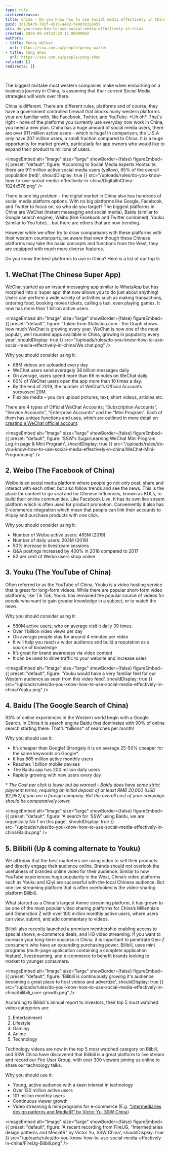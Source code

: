 ```yaml
---
type: rule
archivedreason:
title: China - Do you know how to use social media effectively in China?
guid: 3c17b4cb-791f-4513-a402-549039328459
uri: do-you-know-how-to-use-social-media-effectively-in-china
created: 2020-09-24T23:20:13.0000000Z
authors:
- title: Penny Walker
  url: https://ssw.com.au/people/penny-walker
- title: Yang Shen
  url: https://ssw.com.au/people/yang-shen
related: []
redirects: []

---
```


The biggest mistake most western companies make when embarking on a business journey in China, is assuming that their current Social Media strategies will work over there.

China is different. There are different rules, platforms and of course, they have a government controlled firewall that blocks many western platforms your are familiar with, like Facebook, Twitter, and YouTube. \*Uh oh\*. That's right - none of the platforms you currently use everyday now work in China, you need a new plan.
China has a huge amount of social media users, there are over 911 million active users - which is huge! In comparison, the U.S.A only have 207 million users, a small fraction compared to China. It is a huge opportunity for market growth, particularly for app owners who would like to expand their product to millions of users.


<imageEmbed
  alt="Image"
  size="large"
  showBorder={false}
  figureEmbed={{
    preset: "default",
    figure: 'According to Social Media experts Hootsuite, there are 911 million active social media users (yellow), 65% of the overall population (red)',
    shouldDisplay: true
  }}
  src="/uploads/rules/do-you-know-how-to-use-social-media-effectively-in-china/DigitalInChina-1024x576.png"
/>

There is one big problem - the digital market in China also has hundreds of social media platform options. With no big platforms like Google, Facebook, and Twitter to focus on, so who do you target? The biggest platforms in China are WeChat (instant messaging and social media), Baidu (similar to Google search engine), Weibo (like Facebook and Twitter combined), Youku (similar to YouTube)… but there are others that are now trending.

However while we often try to draw comparisons with these platforms with their western counterparts, be aware that even though these Chinese platforms may take the basic concepts and functions from the West, they are equipped with much more diverse features.

Do you know the best platforms to use in China? Here is a list of our top 5:

## 1. WeChat (The Chinese Super App)

WeChat started as an instant messaging app similar to WhatsApp but has morphed into a ‘super app’ that now allows you to do just about anything! Users can perform a wide variety of activities such as making transactions, ordering food, booking movie tickets, calling a taxi, even playing games. It now has more than 1 billion active users.


<imageEmbed
  alt="Image"
  size="large"
  showBorder={false}
  figureEmbed={{
    preset: "default",
    figure: 'Taken from Statistica.com - the Graph shows how much WeChat is growing every year. WeChat is now one of the most popular, well rounded apps available in China, growing in popularity every year',
    shouldDisplay: true
  }}
  src="/uploads/rules/do-you-know-how-to-use-social-media-effectively-in-china/We chat.png"
/>

Why you should consider using it:

* 68M videos are uploaded every day
* WeChat users send averagely 38 billion messages daily
* On average, users spend more than 66 minutes on WeChat daily.
* 60% of WeChat users open the app more than 10 times a day.
* By the end of 2019, the number of WeChat’s Official Accounts surpassed 20M.
* Flexible media – you can upload pictures, text, short videos, articles etc.

There are 4 types of Official  WeChat Accounts; “Subscription Accounts”, “Service Accounts", “Enterprise Accounts" and the “Mini Program”. Each of them has unique functions and uses, which are outlined in more detail on [creating a WeChat official account](/how-to-create-wechat-official-account).


<imageEmbed
  alt="Image"
  size="large"
  showBorder={false}
  figureEmbed={{
    preset: "default",
    figure: 'SSW\'s SugarLearning WeChat Mini Program Log-in page & Mini Program',
    shouldDisplay: true
  }}
  src="/uploads/rules/do-you-know-how-to-use-social-media-effectively-in-china/WeChat-Mini-Program.png"
/>

## 2. Weibo (The Facebook of China)

Weibo is an social media platform where people go not only post, share and interact with each other, but also follow trends and see the news. This is the place for content to go viral and for Chinese Influences, known as KOLs, to build their online communities. Like Facebook Live, It has its own live stream platform which is often used for product promotion. Conveniently it also has E-commerce integration which mean that people can link their accounts to Alipay and purchase products with one click.

Why you should consider using it:

* Number of Weibo active users: 465M (2019)
* Number of daily users: 203M (2019)
* 50% increase in livestream sessions
* Q&A postings increased by 400% in 2018 compared to 2017
* 82 per cent of Weibo users shop online

## 3. Youku (The YouTube of China)

Often referred to as the YouTube of China, Youku is a video hosting service that is great for long-form videos. While there are popular short-form video platforms, like Tik Tok, Youku has remained the popular source of videos for people who want to gain greater knowledge in a subject, or to watch the news.

Why you should consider using it:

* 580M active users, who on average visit it daily 39 times.
* Over 1 billion video views per day
* On average people stay for around 4 minutes per video
* It will help you reach a wider audience and build a reputation as a source of knowledge
* It’s great for brand awareness via video content
* It can be used to drive traffic to your website and increase sales


<imageEmbed
  alt="Image"
  size="large"
  showBorder={false}
  figureEmbed={{
    preset: "default",
    figure: 'Youku would have a very familiar feel for our Western audience as seen from this video feed',
    shouldDisplay: true
  }}
  src="/uploads/rules/do-you-know-how-to-use-social-media-effectively-in-china/Youku.png"
/>

## 4. Baidu (The Google Search of China)

93% of online experiences in the Western world begin with a Google Search. In China it is search engine Baidu that dominates with 90% of online search starting there. That’s \*billions\* of searches per month!

Why you should use it:

* It’s cheaper than Google! Strangely it is on average 25-50% cheaper for the same keywords on Google\*.
* It has 665 million active monthly users
* Reaches 1 billion mobile devises
* The Baidu app has 200 million daily users
* Rapidly growing with new users every day

_\* The Cost per click is lower but be warned - Baidu does have some strict payment terms, requiring an initial deposit of at least RMB 20,000 (USD $2,952) if you are a foreign company. But the overall cost of your campaign should be comparatively lower._


<imageEmbed
  alt="Image"
  size="large"
  showBorder={false}
  figureEmbed={{
    preset: "default",
    figure: 'A search for \'SSW\' using Baidu, we are organically No 1 on this page',
    shouldDisplay: true
  }}
  src="/uploads/rules/do-you-know-how-to-use-social-media-effectively-in-china/Baidu.png"
/>

## 5. Bilibili (Up & coming alternate to Youku)

We all know that the best marketers are using video to sell their products and directly engage their audience online. Brands should not overlook the usefulness of branded online video for their audience. Similar to how YouTube experiences huge popularity in the West, China’s video platforms such as Youku and iQiyi are successful with the local Chinese audience. But one live streaming platform that is often overlooked is the video-sharing platform Bilibili.

What started as a China's largest Anime streaming platform, it has grown to be one of the most popular video sharing platforms for China’s Millennials and Generation Z with over 100 million monthly active users, where users can view, submit, and add commentary to videos.

Bilibili also recently launched a premium membership enabling access to special shows, e-commerce deals, and HQ video streaming. If you want to increase your long-term success in China, it is important to penetrate Gen-Z consumers who have an expanding purchasing power. Bilibili, uses mini programs (multi-page application containing a complete application feature), livestreaming, and e-commerce to benefit brands looking to market to younger consumers.


<imageEmbed
  alt="Image"
  size="large"
  showBorder={false}
  figureEmbed={{
    preset: "default",
    figure: 'Bilibili is continuously growing it\'s audience becoming a great place to host videos and advertize',
    shouldDisplay: true
  }}
  src="/uploads/rules/do-you-know-how-to-use-social-media-effectively-in-china/bilibili_user-growth.png"
/>

According to Bilibili's annual report to investors, their top 5 most watched video categories are:

1. Entertainment
2. Lifestyle
3. Gaming
4. Anime
5. Technology

Technology videos are now in the top 5 most watched category on Bilbili, and SSW China have discovered that Bilibili is a great platform to live stream and record our Fire User Group, with over 300 viewers joining us online to share our technology talks.

Why you should use it:

* Young, active audience with a keen interest in technology
* Over 130 million active users
* 101 million monthly users
* Continuous viewer growth
* Video streaming & mini programs for e-commerce (E.g. [“Intermediaries design patterns and MediatR” by Victor Yu, SSW China](https://www.bilibili.com/video/BV1tK411P7He?p=2))


<imageEmbed
  alt="Image"
  size="large"
  showBorder={false}
  figureEmbed={{
    preset: "default",
    figure: 'A recent recording from FireUG, “Intermediaries design patterns and MediatR” by Victor Yu, SSW China',
    shouldDisplay: true
  }}
  src="/uploads/rules/do-you-know-how-to-use-social-media-effectively-in-china/FireUg-Bilbili.png"
/>